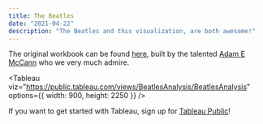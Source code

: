 ```yaml
---
title: The Beatles
date: "2021-04-22"
description: "The Beatles and this visualization, are both awesome!"
---
```


The original workbook can be found [here](https://public.tableau.com/profile/adam.e.mccann#!/vizhome/BeatlesAnalysis/BeatlesAnalysis), built by the talented [Adam E McCann](https://public.tableau.com/profile/adam.e.mccann#!/) who we very much admire.

<Tableau
  viz="https://public.tableau.com/views/BeatlesAnalysis/BeatlesAnalysis"
  options={{
    width: 900,
    height: 2250
  }}
/>

If you want to get started with Tableau, sign up for [Tableau Public](https://public.tableau.com)!